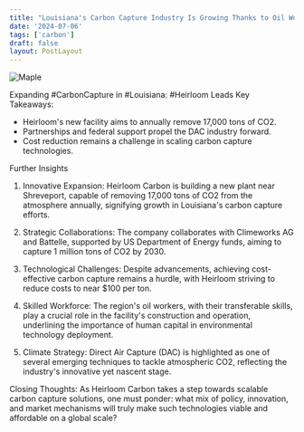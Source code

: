 ```yaml
---
title: "Louisiana's Carbon Capture Industry Is Growing Thanks to Oil Workers and Geology . "
date: '2024-07-06'
tags: ['carbon']
draft: false
layout: PostLayout
---
```


<div className="flex justify-center">
<div className="my-1 w-full px-2 xl:my-1 xl:w-1/2 xl:px-2">
    <img src="https://willpolesa.pythonanywhere.com/static/podcast_thumbnails/thumbnail_recV0pqYPd1Wtw2dY.jpg" alt="Maple" className="mx-auto h-58 w-auto" />
</div>
</div>

Expanding #CarbonCapture in #Louisiana: #Heirloom Leads
Key Takeaways:
- Heirloom's new facility aims to annually remove 17,000 tons of CO2.
- Partnerships and federal support propel the DAC industry forward.
- Cost reduction remains a challenge in scaling carbon capture technologies.

Further Insights
1. Innovative Expansion:
Heirloom Carbon is building a new plant near Shreveport, capable of removing 17,000 tons of CO2 from the atmosphere annually, signifying growth in Louisiana's carbon capture efforts.

2. Strategic Collaborations:
The company collaborates with Climeworks AG and Battelle, supported by US Department of Energy funds, aiming to capture 1 million tons of CO2 by 2030.

3. Technological Challenges:
Despite advancements, achieving cost-effective carbon capture remains a hurdle, with Heirloom striving to reduce costs to near $100 per ton.

4. Skilled Workforce:
The region's oil workers, with their transferable skills, play a crucial role in the facility's construction and operation, underlining the importance of human capital in environmental technology deployment.

5. Climate Strategy:
Direct Air Capture (DAC) is highlighted as one of several emerging techniques to tackle atmospheric CO2, reflecting the industry's innovative yet nascent stage.

Closing Thoughts:
As Heirloom Carbon takes a step towards scalable carbon capture solutions, one must ponder: what mix of policy, innovation, and market mechanisms will truly make such technologies viable and affordable on a global scale?
